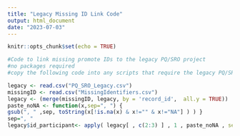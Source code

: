 ```yaml
---
title: "Legacy Missing ID Link Code"
output: html_document
date: "2023-07-03"
---
```


```r
knitr::opts_chunk$set(echo = TRUE)
```
```r
#Code to link missing promote IDs to the legacy PQ/SRO project
#no packages required
#copy the following code into any scripts that require the legacy PQ/SRO project data

legacy <- read.csv("PQ_SRO_Legacy.csv")
missingID <- read.csv("MissingIdentifiers.csv")
legacy <- (merge(missingID, legacy, by = 'record_id',  all.y = TRUE))
paste_noNA <- function(x,sep=", ") {
gsub(", " ,sep, toString(x[!is.na(x) & x!="" & x!="NA"] ) ) }
sep=", "
legacy$id_participant<- apply( legacy[ , c(2:3) ] , 1 , paste_noNA , sep=sep)

```

